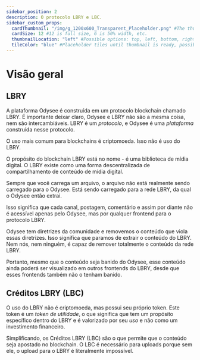 ---
sidebar_position: 2
description: O protocolo LBRY e LBC.
sidebar_custom_props:
  cardThumbnail: "/img/g_1200x600_Transparent_Placeholder.png" #The thumbnail on the category card.
  cardSize: 12 #12 is full size, 6 is 50% width, etc.
  thumbnailLocation: "left" #Possible options: top, left, bottom, right, none
  tileColor: "blue" #Placeholder tiles until thumbnail is ready, possible options: blue, cream, darkpurple, lightpurple, mauve, orange, pink, none
---

# Visão geral

## LBRY

A plataforma Odysee é construída em um protocolo blockchain chamado LBRY. É importante deixar claro, Odysee e LBRY não são a mesma coisa, nem são intercambiáveis. LBRY é um *protocolo*, e Odysee é uma *plataforma* construída nesse protocolo.

O uso mais comum para blockchains é criptomoeda. Isso não é uso do LBRY.

O propósito do blockchain LBRY está no nome - é uma biblioteca de mídia digital. O LBRY existe como uma forma descentralizada de compartilhamento de conteúdo de mídia digital.

Sempre que você carrega um arquivo, o arquivo não está realmente sendo carregado para o Odysee. Está sendo carregado para a rede LBRY, da qual o Odysee então extrai.

Isso significa que cada canal, postagem, comentário e assim por diante não é acessível apenas pelo Odysee, mas por qualquer frontend para o protocolo LBRY.

Odysee tem diretrizes da comunidade e removemos o conteúdo que viola essas diretrizes. Isso significa que paramos de extrair o conteúdo do LBRY. Nem nós, nem ninguém, é capaz de remover totalmente o conteúdo da rede LBRY.

Portanto, mesmo que o conteúdo seja banido do Odysee, esse conteúdo ainda poderá ser visualizado em outros frontends do LBRY, desde que esses frontends também não o tenham banido.

## Créditos LBRY (LBC)

O uso do LBRY não é criptomoeda, mas possui seu próprio token. Este token é um *token de utilidade*, o que significa que tem um propósito específico dentro do LBRY e é valorizado por seu *uso* e não como um investimento financeiro.

Simplificando, os Créditos LBRY (LBC) são o que permite que o conteúdo seja apostado no blockchain. O LBC é necessário para uploads porque sem ele, o upload para o LBRY é literalmente impossível.